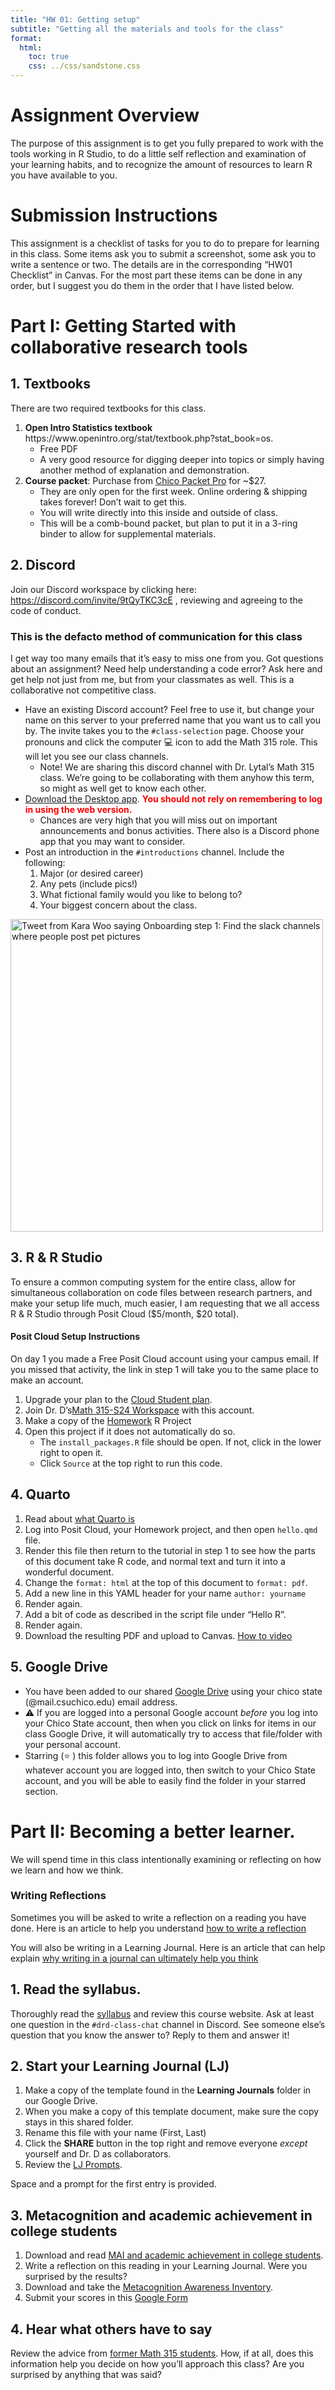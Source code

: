 ```yaml
---
title: "HW 01: Getting setup"
subtitle: "Getting all the materials and tools for the class"
format: 
  html: 
    toc: true
    css: ../css/sandstone.css
---
```



# Assignment Overview

The purpose of this assignment is to get you fully prepared to work with the tools working in R Studio, to do a little self reflection and examination of your learning habits, and to recognize the amount of resources to learn R you have available to you. 


# Submission Instructions

This assignment is a checklist of tasks for you to do to prepare for learning in this class. Some items ask you to submit a screenshot, some ask you to write a sentence or two. The details are in the corresponding "HW01 Checklist" in Canvas. For the most part these items can be done in any order, but I suggest you do them in the order that I have listed below. 



# Part I: Getting Started with collaborative research tools

## 1. Textbooks

There are two required textbooks for this class. 

1. **Open Intro Statistics textbook** https://www.openintro.org/stat/textbook.php?stat_book=os. 
    - Free PDF
    - A very good resource for digging deeper into topics or simply having another method of explanation and demonstration.
    
    
2. **Course packet**: Purchase from [Chico Packet Pro](https://www.chicopacketpro.com/) for ~$27. 
    - They are only open for the first week. Online ordering & shipping takes forever! Don't wait to get this. 
    - You will write directly into this inside and outside of class. 
    - This will be a comb-bound packet, but plan to put it in a 3-ring binder to allow for supplemental materials. 


## 2. Discord

Join our Discord workspace by clicking here: [https://discord.com/invite/9tQyTKC3cE](https://discord.com/invite/9tQyTKC3cE) , reviewing and agreeing to the code of conduct. 

:::{.callout-important}
### This is the defacto method of communication for this class
I get way too many emails that it's easy to miss one from you. Got questions about an assignment? Need help understanding a code error? Ask here and get help not just from me, but from your classmates as well. This is a collaborative not competitive class.
:::

* Have an existing Discord account? Feel free to use it, but change your name on this server to your preferred name that you want us to call you by. 
The invite takes you to the `#class-selection` page. Choose your pronouns and click the computer 💻️ icon to add the Math 315 role. This will let you see our class channels. 
    - Note! We are sharing this discord channel with Dr. Lytal's Math 315 class. We're going to be collaborating with them anyhow this term, so might as well get to know each other. 
* [Download the Desktop app](https://discord.com/download). <span style="color:red">**You should not rely on remembering to log in using the web version.**</span> 
    - Chances are very high that you will miss out on important announcements and bonus activities. There also is a Discord phone app that you may want to consider. 
* Post an introduction in the `#introductions` channel. Include the following:
    1. Major (or desired career)
    2. Any pets (include pics!)
    3. What fictional family would you like to belong to? 
    4. Your biggest concern about the class. 

<a href = "https://twitter.com/kara_woo/status/1374132865370234881">
<img class="circle" src="images/hw00_slack_pets.png"
width="500px" 
alt="Tweet from Kara Woo saying Onboarding step 1: Find the slack channels where people post pet pictures" 
title = "Onboarding step 1: Find the slack channels where people post pet pictures"/>
</a>


## 3. R & R Studio

To ensure a common computing system for the entire class, allow for simultaneous collaboration on code files between research partners, and make your setup life much, much easier, I am requesting that we all access R & R Studio through Posit Cloud ($5/month, $20 total). 


#### Posit Cloud Setup Instructions

On day 1 you made a Free Posit Cloud account using your campus email. If you missed that activity, the link in step 1 will take you to the same place to make an account. 

1. Upgrade your plan to the [Cloud Student plan](https://posit.cloud/plans/student). 
2. Join Dr. D's[Math 315-S24 Workspace](https://posit.cloud/spaces/466257/join?access_code=CJBtbhV72o3pELwuol4pUWNdp6-_Tas4tGazkJlR) with this account. 
3. Make a copy of the [Homework](https://posit.cloud/spaces/466257/content/7359199) R Project
4. Open this project if it does not automatically do so. 
    - The `install_packages.R` file should be open. If not, click in the lower right to open it.
    - Click `Source` at the top right to run this code. 


## 4. Quarto

1. Read about [what Quarto is](https://quarto.org/docs/get-started/hello/rstudio.html)
2. Log into Posit Cloud, your Homework project, and then open `hello.qmd` file. 
3. Render this file then return to the tutorial in step 1 to see how the parts of this document take R code, and normal text and turn it into a wonderful document. 
4. Change the `format: html` at the top of this document to `format: pdf`.
5. Add a new line in this YAML header for your name `author: yourname`
6. Render again. 
7. Add a bit of code as described in the script file under "Hello R". 
8. Render again.
7. Download the resulting PDF and upload to Canvas. [How to video](https://www.youtube.com/watch?v=cAHCMpPJx3k)

## 5. Google Drive

* You have been added to our shared [Google Drive](https://drive.google.com/drive/u/0/folders/1HwbunVx8BS5EFJUUFlsG5HOFcWNa9uxM) using your chico state (@mail.csuchico.edu) email address. 
* ⚠️ If you are logged into a personal Google account _before_ you log into your Chico State account, then when you click on links for items in our class Google Drive, it will automatically try to access that file/folder with your personal account. 
* Starring (⭐ ) this folder allows you to log into Google Drive from whatever account you are logged into, then switch to your Chico State account, and you will be able to easily find the folder in your starred section. 



 

# Part II: Becoming a better learner. 

We will spend time in this class intentionally examining or reflecting on how we learn and how we think. 

:::{.callout-warning icon=false}
### Writing Reflections
Sometimes you will be asked to write a reflection on a reading you have done. Here is an article to help you understand [how to write a reflection](https://www.quora.com/What-does-it-mean-to-reflect-on-reading)

You will also be writing in a Learning Journal. Here is an article that can help explain [why writing in a journal can ultimately help you think](https://www.teachthought.com/literacy/20-types-of-learning-journals-that-help-students-think/)
:::

## 1. Read the syllabus. 

Thoroughly read the [syllabus](syllabus.html) and review this course website. Ask at least one question in the `#drd-class-chat` channel in Discord. See someone else's question that you know the answer to? Reply to them and answer it! 

## 2. Start your Learning Journal (LJ)

1. Make a copy of the template found in the **Learning Journals** folder in our Google Drive.
2. When you make a copy of this template document, make sure the copy stays in this shared folder.
3. Rename this file with your name (First, Last)
4. Click the **SHARE** button in the top right and remove everyone _except_ yourself and Dr. D as collaborators. 
5. Review the [LJ Prompts](learning/metacognition-prompts.html). 

Space and a prompt for the first entry is provided. 

## 3. Metacognition and academic achievement in college students

1. Download and read [MAI and academic achievement in college students](reading/MAI and academic achievement in college students.pdf). 
2. Write a reflection on this reading in your Learning Journal. Were you surprised by the results? 
3. Download and take the [Metacognition Awareness Inventory](reading/Metacognition Awareness Inventory.pdf). 
4. Submit your scores in this [Google Form](https://goo.gl/forms/FYgjJk72T3147e7f1)

## 4. Hear what others have to say

Review the advice from [former Math 315 students](reading/Advice from prior Math 315 students.pdf). How, if at all, does this information help you decide on how you'll approach this class? Are you surprised by anything that was said? 
